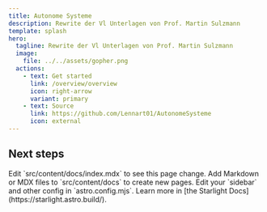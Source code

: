 ```yaml
---
title: Autonome Systeme
description: Rewrite der Vl Unterlagen von Prof. Martin Sulzmann
template: splash
hero:
  tagline: Rewrite der Vl Unterlagen von Prof. Martin Sulzmann
  image:
    file: ../../assets/gopher.png
  actions:
    - text: Get started
      link: /overview/overview
      icon: right-arrow
      variant: primary
    - text: Source 
      link: https://github.com/Lennart01/AutonomeSysteme
      icon: external
---
```



## Next steps

<CardGrid stagger>
	<Card title="Update content" icon="pencil">
		Edit `src/content/docs/index.mdx` to see this page change.
	</Card>
	<Card title="Add new content" icon="add-document">
		Add Markdown or MDX files to `src/content/docs` to create new pages.
	</Card>
	<Card title="Configure your site" icon="setting">
		Edit your `sidebar` and other config in `astro.config.mjs`.
	</Card>
	<Card title="Read the docs" icon="open-book">
		Learn more in [the Starlight Docs](https://starlight.astro.build/).
	</Card>
</CardGrid>
